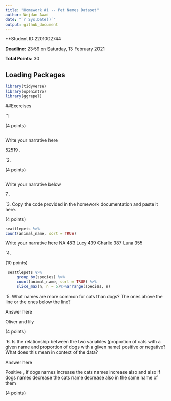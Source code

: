 ```yaml
---
title: "Homework #1 -- Pet Names Dataset"
author: Wejdan Awad
date: "`r Sys.Date()`"
output: github_document
---
```


**Student ID:2201002744

**Deadline:** 23:59 on Saturday, 13 February 2021

**Total Points:** 30


## Loading Packages

```r

library(tidyverse)
library(openintro)
library(ggrepel)
```


##Exercises

`1

(4 points)
```r

```
Write your narrative here

52519 .


`2.

(4 points)

```r

```
Write your narrative below

7 .

`3. Copy the code provided in the homework documentation and paste it here. 

(4 points)

```r
seattlepets %>%
count(animal_name, sort = TRUE)
```
Write your narrative here
NA          483
Lucy        439
Charlie     387
Luna        355  

`4.

(10 points)

```r
 seattlepets %>%
     group_by(species) %>%
     count(animal_name, sort = TRUE) %>%
     slice_max(n, n = 5)%>%arrange(species, n) 
```


`5.  What names are more common for cats than dogs? The ones above the line or the ones below the line?

Answer here

Oliver and lily

(4 points)

`6. Is the relationship between the two variables (proportion of cats with a given name and proportion of dogs with a given name) positive or negative? What does this mean in context of the data?

Answer here

Positive , if dogs names increase the cats names increase also and also if dogs 
names decrease the cats name decrease also in the same name of them 

(4 points)